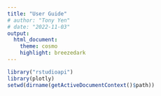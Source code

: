 ```yaml
---
title: "User Guide"
# author: "Tony Yen"
# date: "2022-11-03"
output:
  html_document:
    theme: cosmo
    highlight: breezedark
---
```


```r
library("rstudioapi")
library(plotly)
setwd(dirname(getActiveDocumentContext()$path))  
```